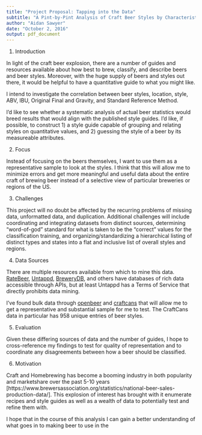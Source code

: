 ```yaml
---
title: "Project Proposal: Tapping into the Data"
subtitle: "A Pint-by-Pint Analysis of Craft Beer Styles by Characteristics and Region"
author: "Aidan Sawyer"
date: "October 2, 2016"
output: pdf_document
---
```


1. Introduction

  In light of the craft beer explosion, there are a number of guides and resources available 
  about how best to brew, classify, and describe beers and beer styles. Moreover, with the 
  huge supply of beers and styles out there, it would be helpful to have a quantitative guide 
  to what you might like.
  
  I intend to investigate the correlation between beer styles, location, style, ABV, IBU, 
  Original Final and Gravity, and Standard Reference Method.
  
  I'd like to see whether a systematic analysis of actual beer statistics would breed results that 
  would align with the published style guides. I'd like, if possible, to construct 1) a style guide
  capable of grouping and relating styles on quantitative values, and 2) guessing the style of a 
  beer by its measureable attributes.

2. Focus

  Instead of focusing on the beers themselves, I want to use them as a representative sample to look
   at the styles. I think that this will allow me to minimize errors and get more meaningful and 
   useful data about the entire craft of brewing beer instead of a selective view of particular 
   breweries or regions of the US.

3. Challenges

This project will no doubt be affected by the recurring problems of missing data, unformatted data,
  and duplication. Additional challenges will include coordinating and integrating datasets from 
  distinct sources, determining "word-of-god" standard for what is taken to be the "correct" values
  for the classification training, and organizing/standardizing a hierarchical listing of distinct types
  and states into a flat and inclusive list of overall styles and regions.

4. Data Sources

  There are multiple resources available from which to mine this data. [RateBeer](http://ratebeer.com/),
  [Untappd](untappd.com), [BreweryDB](http://www.brewerydb.com/), and others
  have databases of rich data accessible through APIs, but at least Untappd has a Terms of
  Service that directly prohibits data mining.
  
  I've found bulk data through [openbeer](https://github.com/openbeer) and
  [craftcans](http://craftcans.com/) that will allow me to get a representative and substantial
  sample for me to test. The CraftCans data in particular has 958 unique entries of beer styles.

5. Evaluation

  Given these differing sources of data and the number of guides, I hope to cross-reference my 
  findings to test for quality of representation and to coordinate any disagreements between how 
  a beer should be classified.

6. Motivation

  Craft and Homebrewing has become a booming industry in both popularity and marketshare over the past 
  5-10 years [https://www.brewersassociation.org/statistics/national-beer-sales-production-data/]. 
  This explosion of interest has brought with it enumerate recipes and style guides as well as a wealth
  of data to potentially test and refine them with.
  
  I hope that in the course of this analysis I can gain a better understanding of what goes in to 
  making beer to use in the 
